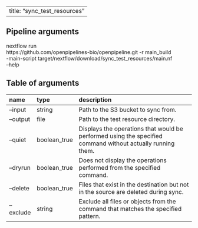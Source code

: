 
---
title: "sync_test_resources"
---

## Pipeline arguments

nextflow run \
https://github.com/openpipelines-bio/openpipeline.git -r main_build \
-main-script target/nextflow/download/sync_test_resources/main.nf \
--help

## Table of arguments

| name      | type         | description                                                                                                |
|:----------|:-------------|:-----------------------------------------------------------------------------------------------------------|
| --input   | string       | Path to the S3 bucket to sync from.                                                                        |
| --output  | file         | Path to the test resource directory.                                                                       |
| --quiet   | boolean_true | Displays the operations that would be performed using the specified command without actually running them. |
| --dryrun  | boolean_true | Does not display the operations performed from the specified command.                                      |
| --delete  | boolean_true | Files that exist in the destination but not in the source are deleted during sync.                         |
| --exclude | string       | Exclude all files or objects from the command that matches the specified pattern.                          |